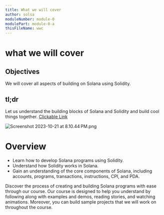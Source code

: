 ```yaml
---
title: What we will cover
author: solsa
moduleNumber: module-0
modulePart: module-0-a
thisFileName: wwc
---
```


# what we will cover

## Objectives

We will cover all aspects of building on Solana using Solidity.

## tl;dr

Let us understand the building blocks of Solana and Solidity and build cool things together.
[Clickable Link](https://github.com/user/repo/blob/branch/other_file.md)

![Screenshot 2023-10-21 at 8.10.44 PM.png](https://i0.wp.com/picjumbo.com/wp-content/uploads/abstract-fantasy-autumn-nature-scenery-wallpaper-free-photo.jpg?w=600&quality=80)

# Overview

- Learn how to develop Solana programs using Solidity.
- Understand how Solidity works in Solana.
- Gain an understanding of the core components of Solana, including accounts, programs, transactions, instructions, CPI, and PDA.

Discover the process of creating and building Solana programs with ease through our course. Our course is designed to help you understand by following along with examples and demos, reading stories, and watching animations. Moreover, you can build sample projects that we will work on throughout the course.

